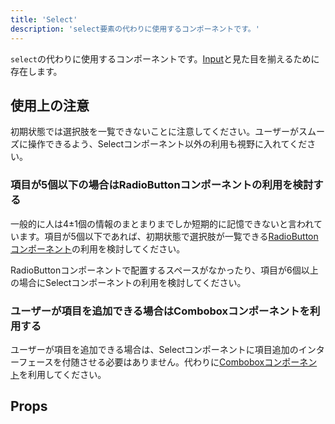 ```yaml
---
title: 'Select'
description: 'select要素の代わりに使用するコンポーネントです。'
---
```


`select`の代わりに使用するコンポーネントです。[Input](/products/components/input/)と見た目を揃えるために存在します。

<ComponentStory name="Select" />

## 使用上の注意

初期状態では選択肢を一覧できないことに注意してください。ユーザーがスムーズに操作できるよう、Selectコンポーネント以外の利用も視野に入れてください。

### 項目が5個以下の場合はRadioButtonコンポーネントの利用を検討する

一般的に人は4±1個の情報のまとまりまでしか短期的に記憶できないと言われています。項目が5個以下であれば、初期状態で選択肢が一覧できる[RadioButtonコンポーネント](/products/components/radio-button/)の利用を検討してください。

RadioButtonコンポーネントで配置するスペースがなかったり、項目が6個以上の場合にSelectコンポーネントの利用を検討してください。

### ユーザーが項目を追加できる場合はComboboxコンポーネントを利用する

ユーザーが項目を追加できる場合は、Selectコンポーネントに項目追加のインターフェースを付随させる必要はありません。代わりに[Comboboxコンポーネント](/products/components/combo-box/)を利用してください。

## Props

<ComponentPropsTable name="Select" />


